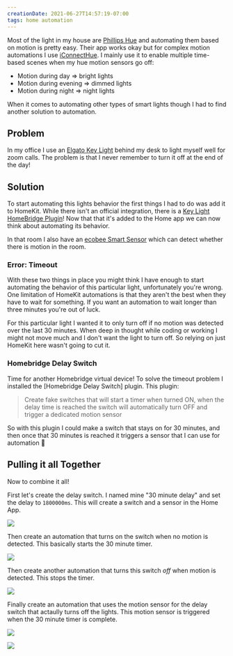 ```yaml
---
creationDate: 2021-06-27T14:57:19-07:00
tags: home automation
---
```


<PostHeader slug="turning-off-lights-when-there-is-no-motion" />

Most of the light in my house are [Phillips Hue](https://www.philips-hue.com/) and automating them based on motion is pretty easy. Their app works okay but for complex motion automations I use [iConnectHue](https://iconnecthue.com). I mainly use it to enable multiple time-based scenes when my hue motion sensors go off:

- Motion during day => bright lights
- Motion during evening => dimmed lights
- Motion during night => night lights

When it comes to automating other types of smart lights though I had to find another solution to automation.

## Problem

In my office I use an [Elgato Key Light](https://www.elgato.com/en/key-light) behind my desk to light myself well for zoom calls. The problem is that I never remember to turn it off at the end of the day!

## Solution

To start automating this lights behavior the first things I had to do was add it to HomeKit. While there isn't an official integration, there is a [Key Light HomeBridge Plugin](https://github.com/derjayjay/homebridge-keylights#readme)! Now that that it's added to the Home app we can now think about automating its behavior.

In that room I also have an [ecobee Smart Sensor](https://www.ecobee.com/en-us/accessories/smart-temperature-occupancy-sensor/?utm_source=google&utm_medium=cpc&utm_campaign=brandproducts_sg_gg_srch_US_conv_FFMC2021_tstat_ss_ss&utm_term=%2Becobee%20%2Bsensor&gclsrc=aw.ds&?cb=) which can detect whether there is motion in the room. 

### Error: Timeout

With these two things in place you might think I have enough to start automating the behavior of this particular light, unfortunately you're wrong. One limitation of HomeKit automations is that they aren't the best when they have to wait for something. If you want an automation to wait longer than three minutes you're out of luck. 

For this particular light I wanted it to only turn off if no motion was detected over the last 30 minutes. When deep in thought while coding or working I might not move much and I don't want the light to turn off. So relying on just HomeKit here wasn't going to cut it.

### Homebridge Delay Switch

Time for another Homebridge virtual device! To solve the timeout problem I installed the [Homebridge Delay Switch] plugin. This plugin:

>  Create fake switches that will start a timer when turned ON, when the delay time is reached the switch will automatically turn OFF and trigger a dedicated motion sensor

So with this plugin I could make a switch that stays on for 30 minutes, and then once that 30 minutes is reached it triggers a sensor that I can use for automation :tada:

## Pulling it all Together

Now to combine it all!

First let's create the delay switch. I named mine "30 minute delay" and set the delay to `1800000ms`. This will create a switch and a sensor in the Home App.

![](/blog/motion-light-1.png)

Then create an automation that turns on the switch when no motion is detected. This basically starts the 30 minute timer.

![](/blog/motion-light-2.png)

Then create another automation that turns this switch _off_ when motion is detected. This stops the timer.

![](/blog/motion-light-3.png)

Finally create an automation that uses the motion sensor for the delay switch that actaully turns off the lights. This motion sensor is triggered when the 30 minute timer is complete. 

![](/blog/motion-light-4.png)

![](/blog/motion-light-5.png)

<BackLinks slug="turning-off-lights-when-there-is-no-motion" />
